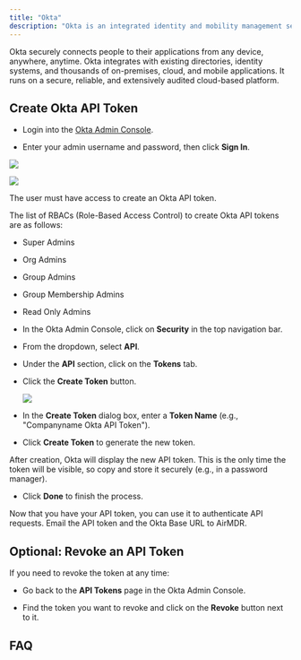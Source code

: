 ```yaml
---
title: "Okta"
description: "Okta is an integrated identity and mobility management service."
---
```


Okta securely connects people to their applications from any device, anywhere, anytime. Okta integrates with existing directories, identity systems, and thousands of on-premises, cloud, and mobile applications. It runs on a secure, reliable, and extensively audited cloud-based platform.

## Create Okta API Token

* Login into the [Okta Admin Console](https://your-okta-domain.okta.com).

* Enter your admin username and password, then click **Sign In**.


![](/images/Okta1.png)

![](/images/Okta1.png)

<Info>
  The user must have access to create an Okta API token.&#x20;

  The list of RBACs (Role-Based Access Control) to create Okta API tokens are as follows:

  * Super Admins

  * Org Admins

  * Group Admins

  * Group Membership Admins

  * Read Only Admins
</Info>

* In the Okta Admin Console, click on **Security** in the top navigation bar.

* From the dropdown, select **API**.

* Under the **API** section, click on the **Tokens** tab.

* Click the **Create Token** button.

  ![](/Okta2.png)

* In the **Create Token** dialog box, enter a **Token Name** (e.g., "Companyname Okta API Token").

* Click **Create Token** to generate the new token.

<Info>
  After creation, Okta will display the new API token.
</Info>

<Warning>
  This is the only time the token will be visible, so copy and store it securely (e.g., in a password manager).
</Warning>

* Click **Done** to finish the process.

<Tip>
  Now that you have your API token, you can use it to authenticate API requests.
</Tip>

<Check>
  <Icon icon="envelope" /> Email the API token and the Okta Base URL to AirMDR.
</Check>

## Optional: Revoke an API Token

If you need to revoke the token at any time:

* Go back to the **API Tokens** page in the Okta Admin Console.

* Find the token you want to revoke and click on the **Revoke** button next to it.

## FAQ
